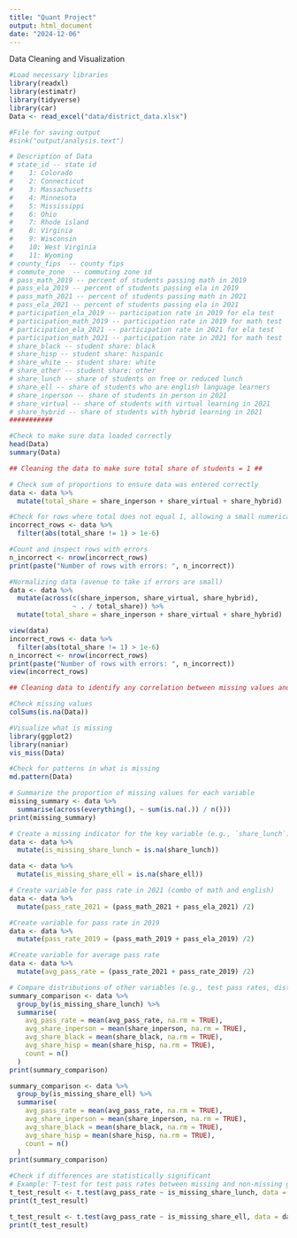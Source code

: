 ```yaml
---
title: "Quant Project"
output: html_document
date: "2024-12-06"
---
```


Data Cleaning and Visualization
```r
#Load necessary libraries
library(readxl)
library(estimatr)
library(tidyverse)
library(car)
Data <- read_excel("data/district_data.xlsx")

#File for saving output
#sink("output/analysis.text")

# Description of Data
# state_id -- state id
#    1: Colorado
#    2: Connecticut
#    3: Massachusetts
#    4: Minnesota
#    5: Mississippi
#    6: Ohio
#    7: Rhode island
#    8: Virginia
#    9: Wisconsin
#    10: West Virginia
#    11: Wyoming
# county_fips  -- county fips
# commute_zone  -- commuting zone id
# pass_math_2019 -- percent of students passing math in 2019
# pass_ela_2019 -- percent of students passing ela in 2019
# pass_math_2021 -- percent of students passing math in 2021
# pass_ela_2021 -- percent of students passing ela in 2021
# participation_ela_2019 -- participation rate in 2019 for ela test
# participation_math_2019 -- participation rate in 2019 for math test
# participation_ela_2021 -- participation rate in 2021 for ela test
# participation_math_2021 -- participation rate in 2021 for math test
# share_black -- student share: black 
# share_hisp -- student share: hispanic
# share_white -- student share: white
# share_other -- student share: other
# share_lunch -- share of students on free or reduced lunch
# share_ell -- share of students who are english language learners
# share_inperson -- share of students in person in 2021
# share_virtual -- share of students with virtual learning in 2021
# share_hybrid -- share of students with hybrid learning in 2021
###########

#Check to make sure data loaded correctly
head(Data)
summary(Data)

## Cleaning the data to make sure total share of students = 1 ##

# Check sum of proportions to ensure data was entered correctly
data <- data %>% 
  mutate(total_share = share_inperson + share_virtual + share_hybrid)

#Check for rows where total does not equal 1, allowing a small numerical tolerance for floating point errors
incorrect_rows <- data %>% 
  filter(abs(total_share != 1) > 1e-6)

#Count and inspect rows with errors
n_incorrect <- nrow(incorrect_rows)
print(paste("Number of rows with errors: ", n_incorrect))

#Normalizing data (avenue to take if errors are small)
data <- data %>%
  mutate(across(c(share_inperson, share_virtual, share_hybrid), 
                ~ . / total_share)) %>%
  mutate(total_share = share_inperson + share_virtual + share_hybrid)  # Recheck totals

view(data)
incorrect_rows <- data %>% 
  filter(abs(total_share != 1) > 1e-6)
n_incorrect <- nrow(incorrect_rows)
print(paste("Number of rows with errors: ", n_incorrect))
view(incorrect_rows)

## Cleaning data to identify any correlation between missing values and other characteristics that could bias dataset ##

#Check missing values
colSums(is.na(Data))

#Visualize what is missing
library(ggplot2)
library(naniar)
vis_miss(Data)

#Check for patterns in what is missing
md.pattern(Data)

# Summarize the proportion of missing values for each variable
missing_summary <- data %>%
  summarise(across(everything(), ~ sum(is.na(.)) / n()))
print(missing_summary)

# Create a missing indicator for the key variable (e.g., `share_lunch`)
data <- data %>%
  mutate(is_missing_share_lunch = is.na(share_lunch))

data <- data %>%
  mutate(is_missing_share_ell = is.na(share_ell))

# Create variable for pass rate in 2021 (combo of math and english)
data <- data %>%
  mutate(pass_rate_2021 = (pass_math_2021 + pass_ela_2021) /2)

#Create variable for pass rate in 2019
data <- data %>%
  mutate(pass_rate_2019 = (pass_math_2019 + pass_ela_2019) /2)

#Create variable for average pass rate
data <- data %>%
  mutate(avg_pass_rate = (pass_rate_2021 + pass_rate_2019) /2)

# Compare distributions of other variables (e.g., test pass rates, district type) for missing vs non-missing rows
summary_comparison <- data %>%
  group_by(is_missing_share_lunch) %>%
  summarise(
    avg_pass_rate = mean(avg_pass_rate, na.rm = TRUE),
    avg_share_inperson = mean(share_inperson, na.rm = TRUE),
    avg_share_black = mean(share_black, na.rm = TRUE),
    avg_share_hisp = mean(share_hisp, na.rm = TRUE),
    count = n()
  )
print(summary_comparison)

summary_comparison <- data %>%
  group_by(is_missing_share_ell) %>%
  summarise(
    avg_pass_rate = mean(avg_pass_rate, na.rm = TRUE),
    avg_share_inperson = mean(share_inperson, na.rm = TRUE),
    avg_share_black = mean(share_black, na.rm = TRUE),
    avg_share_hisp = mean(share_hisp, na.rm = TRUE),
    count = n()
  )
print(summary_comparison)

#Check if differences are statistically significant
# Example: T-test for test pass rates between missing and non-missing groups
t_test_result <- t.test(avg_pass_rate ~ is_missing_share_lunch, data = data)
print(t_test_result)

t_test_result <- t.test(avg_pass_rate ~ is_missing_share_ell, data = data)
print(t_test_result)



```


